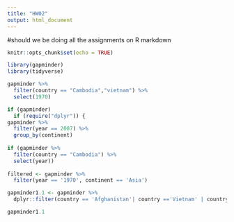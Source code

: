 ```yaml
---
title: "HW02"
output: html_document
---
```

#should we be doing all the assignments on R markdown
```r
knitr::opts_chunk$set(echo = TRUE)
```
```r
library(gapminder)
library(tidyverse)
```

```r
gapminder %>%
  filter(country == "Cambodia","vietnam") %>%
  select(1970)

if (gapminder)
  if (require("dplyr")) {
gapminder %>%
  filter(year == 2007) %>%
  group_by(continent)
    
if (gapminder %>%
  filter(country == "Cambodia") %>%
  select(year))
  
filtered <- gapminder %>%
  filter(year == '1970', continent == 'Asia')

gapminder1.1 <- gapminder %>% 
  dplyr::filter(country == 'Afghanistan'| country =='Vietnam' | country == 'Cambodia' && year == 1970:1979)

gapminder1.1
```


